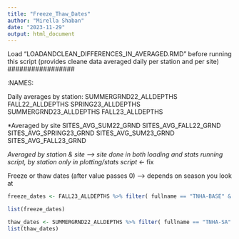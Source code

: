 ```yaml
---
title: "Freeze_Thaw_Dates"
author: "Mirella Shaban"
date: "2023-11-29"
output: html_document
---
```


#################
Load "LOADANDCLEAN_DIFFERENCES_IN_AVERAGED.RMD" before running this script
(provides cleane data averaged daily per station and per site)
#################

#################
:NAMES:

Daily averages by station:
SUMMERGRND22_ALLDEPTHS
FALL22_ALLDEPTHS
SPRING23_ALLDEPTHS
SUMMERGRND23_ALLDEPTHS
FALL23_ALLDEPTHS

*Averaged by site
SITES_AVG_SUM22_GRND
SITES_AVG_FALL22_GRND
SITES_AVG_SPRING23_GRND
SITES_AVG_SUM23_GRND
SITES_AVG_FALL23_GRND


*Averaged by station & site --> site done in both loading and stats running script, by station only in plotting/stats script*
<- fix

######################
Freeze or thaw dates (after value passes 0) --> depends on season you look at
```r
freeze_dates <- FALL23_ALLDEPTHS %>% filter( fullname == "TNHA-BASE" & value < 0.5 & depth == "10cm")

list(freeze_dates)

thaw_dates <- SUMMERGRND22_ALLDEPTHS %>% filter( fullname == "TNHA-SA" & value > -0.6 & depth == "10cm")
list(thaw_dates)
```


